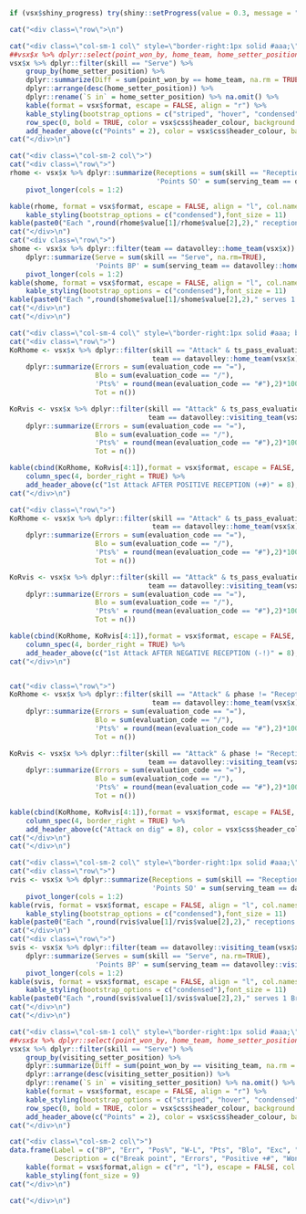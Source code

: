 ```r
if (vsx$shiny_progress) try(shiny::setProgress(value = 0.3, message = "Generating footer"), silent = TRUE)
```

```r
cat("<div class=\"row\">\n")

cat("<div class=\"col-sm-1 col\" style=\"border-right:1px solid #aaa;\">")
##vsx$x %>% dplyr::select(point_won_by, home_team, home_setter_position, visiting_setter_position, point_id, visiting_team) %>% distinct() %>% na.omit %>%
vsx$x %>% dplyr::filter(skill == "Serve") %>%
    group_by(home_setter_position) %>% 
    dplyr::summarize(Diff = sum(point_won_by == home_team, na.rm = TRUE) - sum(point_won_by == visiting_team, na.rm = TRUE)) %>%
    dplyr::arrange(desc(home_setter_position)) %>%
    dplyr::rename(`S in` = home_setter_position) %>% na.omit() %>%
    kable(format = vsx$format, escape = FALSE, align = "r") %>%
    kable_styling(bootstrap_options = c("striped", "hover", "condensed"), font_size = 11) %>%
    row_spec(0, bold = TRUE, color = vsx$css$header_colour, background = vsx$css$header_background) %>% 
    add_header_above(c("Points" = 2), color = vsx$css$header_colour, background = vsx$css$header_background) 
cat("</div>\n")

cat("<div class=\"col-sm-2 col\">")
cat("<div class=\"row\">")
rhome <- vsx$x %>% dplyr::summarize(Receptions = sum(skill == "Reception" & team == datavolley::home_team(vsx$x), na.rm = TRUE),
                                    'Points SO' = sum(serving_team == datavolley::visiting_team(vsx$x) & .data$skill %in% c("Attack", "Block") & evaluation_code == "#" & team == datavolley::home_team(vsx$x), na.rm = TRUE)) %>%
    pivot_longer(cols = 1:2)

kable(rhome, format = vsx$format, escape = FALSE, align = "l", col.names = NULL) %>%
    kable_styling(bootstrap_options = c("condensed"),font_size = 11) 
kable(paste0("Each ",round(rhome$value[1]/rhome$value[2],2)," receptions 1 Point"),format = vsx$format, escape = FALSE, align = "l", col.names = NULL) %>% kable_styling(bootstrap_options = c("condensed"),font_size = 11) 
cat("</div>\n")
cat("<div class=\"row\">")
shome <- vsx$x %>% dplyr::filter(team == datavolley::home_team(vsx$x)) %>%
    dplyr::summarize(Serve = sum(skill == "Serve", na.rm=TRUE),
                     'Points BP' = sum(serving_team == datavolley::home_team(vsx$x)  & .data$skill %in% c("Serve", "Attack", "Block") & evaluation_code == "#", na.rm=TRUE)) %>%
    pivot_longer(cols = 1:2)
kable(shome, format = vsx$format, escape = FALSE, align = "l", col.names = NULL) %>%
    kable_styling(bootstrap_options = c("condensed"),font_size = 11) 
kable(paste0("Each ",round(shome$value[1]/shome$value[2],2)," serves 1 Break point"),format = vsx$format, escape = FALSE, align = "l", col.names = NULL) %>% kable_styling(bootstrap_options = c("condensed"),font_size = 11) 
cat("</div>\n")
cat("</div>\n")

cat("<div class=\"col-sm-4 col\" style=\"border-right:1px solid #aaa; border-left:1px solid #aaa;\">")
cat("<div class=\"row\">")
KoRhome <- vsx$x %>% dplyr::filter(skill == "Attack" & ts_pass_evaluation_code %in% c("#", "+", "#+") & phase == "Reception",
                                   team == datavolley::home_team(vsx$x)) %>%
    dplyr::summarize(Errors = sum(evaluation_code == "="),
                     Blo = sum(evaluation_code == "/"),
                     'Pts%' = round(mean(evaluation_code == "#"),2)*100, 
                     Tot = n())

KoRvis <- vsx$x %>% dplyr::filter(skill == "Attack" & ts_pass_evaluation_code %in% c("#", "+", "#+") & phase == "Reception",
                                  team == datavolley::visiting_team(vsx$x)) %>%
    dplyr::summarize(Errors = sum(evaluation_code == "="),
                     Blo = sum(evaluation_code == "/"),
                     'Pts%' = round(mean(evaluation_code == "#"),2)*100, 
                     Tot = n())

kable(cbind(KoRhome, KoRvis[4:1]),format = vsx$format, escape = FALSE, align = "c") %>% kable_styling(bootstrap_options = c("condensed"),font_size = 11) %>%
    column_spec(4, border_right = TRUE) %>%
    add_header_above(c("1st Attack AFTER POSITIVE RECEPTION (+#)" = 8), color = vsx$css$header_colour, background = vsx$css$header_background) 
cat("</div>\n")

cat("<div class=\"row\">")
KoRhome <- vsx$x %>% dplyr::filter(skill == "Attack" & ts_pass_evaluation_code %in% c("-", "!", "-/") & phase == "Reception",
                                   team == datavolley::home_team(vsx$x)) %>%
    dplyr::summarize(Errors = sum(evaluation_code == "="),
                     Blo = sum(evaluation_code == "/"),
                     'Pts%' = round(mean(evaluation_code == "#"),2)*100, 
                     Tot = n())

KoRvis <- vsx$x %>% dplyr::filter(skill == "Attack" & ts_pass_evaluation_code %in% c("-", "!", "-/") & phase == "Reception",
                                  team == datavolley::visiting_team(vsx$x)) %>%
    dplyr::summarize(Errors = sum(evaluation_code == "="),
                     Blo = sum(evaluation_code == "/"),
                     'Pts%' = round(mean(evaluation_code == "#"),2)*100, 
                     Tot = n())

kable(cbind(KoRhome, KoRvis[4:1]),format = vsx$format, escape = FALSE, align = "c") %>% kable_styling(bootstrap_options = c("condensed"),font_size = 11) %>%
    column_spec(4, border_right = TRUE) %>%
    add_header_above(c("1st Attack AFTER NEGATIVE RECEPTION (-!)" = 8), color = vsx$css$header_colour, background = vsx$css$header_background) 
cat("</div>\n")


cat("<div class=\"row\">")
KoRhome <- vsx$x %>% dplyr::filter(skill == "Attack" & phase != "Reception",
                                   team == datavolley::home_team(vsx$x)) %>%
    dplyr::summarize(Errors = sum(evaluation_code == "="),
                     Blo = sum(evaluation_code == "/"),
                     'Pts%' = round(mean(evaluation_code == "#"),2)*100, 
                     Tot = n())

KoRvis <- vsx$x %>% dplyr::filter(skill == "Attack" & phase != "Reception",
                                  team == datavolley::visiting_team(vsx$x)) %>%
    dplyr::summarize(Errors = sum(evaluation_code == "="),
                     Blo = sum(evaluation_code == "/"),
                     'Pts%' = round(mean(evaluation_code == "#"),2)*100, 
                     Tot = n())

kable(cbind(KoRhome, KoRvis[4:1]),format = vsx$format, escape = FALSE, align = "c") %>% kable_styling(bootstrap_options = c("condensed"),font_size = 11) %>%
    column_spec(4, border_right = TRUE) %>%
    add_header_above(c("Attack on dig" = 8), color = vsx$css$header_colour, background = vsx$css$header_background) 
cat("</div>\n")
cat("</div>\n")
```

```r
cat("<div class=\"col-sm-2 col\" style=\"border-right:1px solid #aaa;\">")
cat("<div class=\"row\">")
rvis <- vsx$x %>% dplyr::summarize(Receptions = sum(skill == "Reception" & team == datavolley::visiting_team(vsx$x), na.rm=TRUE),
                                   'Points SO' = sum(serving_team == datavolley::home_team(vsx$x) & .data$skill %in% c("Attack", "Block") & evaluation_code == "#" & team == datavolley::visiting_team(vsx$x), na.rm=TRUE)) %>%
    pivot_longer(cols = 1:2)
kable(rvis, format = vsx$format, escape = FALSE, align = "l", col.names = NULL) %>%
    kable_styling(bootstrap_options = c("condensed"),font_size = 11)
kable(paste0("Each ",round(rvis$value[1]/rvis$value[2],2)," receptions 1 Point"),format = vsx$format, escape = FALSE, align = "l", col.names = NULL) %>% kable_styling(bootstrap_options = c("condensed"),font_size = 11) 
cat("</div>\n")
cat("<div class=\"row\">")
svis <- vsx$x %>% dplyr::filter(team == datavolley::visiting_team(vsx$x)) %>% 
    dplyr::summarize(Serves = sum(skill == "Serve", na.rm=TRUE),
                     'Points BP' = sum(serving_team == datavolley::visiting_team(vsx$x) & .data$skill %in% c("Serve", "Attack", "Block") & evaluation_code == "#", na.rm=TRUE)) %>%
    pivot_longer(cols = 1:2)
kable(svis, format = vsx$format, escape = FALSE, align = "l", col.names = NULL) %>%
    kable_styling(bootstrap_options = c("condensed"),font_size = 11) 
kable(paste0("Each ",round(svis$value[1]/svis$value[2],2)," serves 1 Break point"),format = vsx$format, escape = FALSE, align = "l", col.names = NULL) %>% kable_styling(bootstrap_options = c("condensed"),font_size = 11) 
cat("</div>\n")
cat("</div>\n")

cat("<div class=\"col-sm-1 col\" style=\"border-right:1px solid #aaa;\">")
##vsx$x %>% dplyr::select(point_won_by, home_team, home_setter_position, visiting_setter_position, point_id, visiting_team) %>% distinct() %>% na.omit %>%
vsx$x %>% dplyr::filter(skill == "Serve") %>%
    group_by(visiting_setter_position) %>% 
    dplyr::summarize(Diff = sum(point_won_by == visiting_team, na.rm = TRUE) - sum(point_won_by == home_team, na.rm = TRUE)) %>%
    dplyr::arrange(desc(visiting_setter_position)) %>%
    dplyr::rename(`S in` = visiting_setter_position) %>% na.omit() %>%
    kable(format = vsx$format, escape = FALSE, align = "r") %>%
    kable_styling(bootstrap_options = c("striped", "hover", "condensed"),font_size = 11) %>%
    row_spec(0, bold = TRUE, color = vsx$css$header_colour, background = vsx$css$header_background) %>% 
    add_header_above(c("Points" = 2), color = vsx$css$header_colour, background = vsx$css$header_background) 
cat("</div>\n")

cat("<div class=\"col-sm-2 col\">")
data.frame(Label = c("BP", "Err", "Pos%", "W-L", "Pts", "Blo", "Exc", ".", "n"),
           Description = c("Break point", "Errors", "Positive +#", "Won-Lost", "Points", "Blocked", "Excellent", "Substitute", "Starting lineup")) %>% 
    kable(format = vsx$format,align = c("r", "l"), escape = FALSE, col.names = NULL) %>%
    kable_styling(font_size = 9)
cat("</div>\n")

cat("</div>\n")
```
